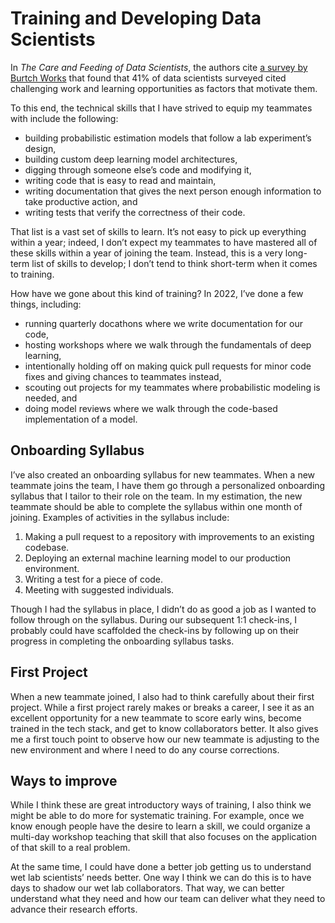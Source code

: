 # Training and Developing Data Scientists

In _The Care and Feeding of Data Scientists_,
the authors cite [a survey by Burtch Works][survey] that found that
41% of data scientists surveyed cited
challenging work and learning opportunities as factors that motivate them.

[survey]: https://www.burtchworks.com/2018/06/18/survey-results-what-motivates-analytics-pros-data-scientists-to-change-jobs/

To this end,
the technical skills that I have strived to equip my teammates with
include the following:

- building probabilistic estimation models that follow a lab experiment's design,
- building custom deep learning model architectures,
- digging through someone else's code and modifying it,
- writing code that is easy to read and maintain,
- writing documentation that gives the next person enough information to take productive action, and
- writing tests that verify the correctness of their code.

That list is a vast set of skills to learn.
It's not easy to pick up everything within a year;
indeed, I don't expect my teammates to have mastered all of these skills
within a year of joining the team.
Instead, this is a very long-term list of skills to develop;
I don't tend to think short-term when it comes to training.

How have we gone about this kind of training?
In 2022, I've done a few things, including:

- running quarterly docathons where we write documentation for our code,
- hosting workshops where we walk through the fundamentals of deep learning,
- intentionally holding off on making quick pull requests for minor code fixes and giving chances to teammates instead,
- scouting out projects for my teammates where probabilistic modeling is needed, and
- doing model reviews where we walk through the code-based implementation of a model.

## Onboarding Syllabus

I've also created an onboarding syllabus for new teammates.
When a new teammate joins the team,
I have them go through a personalized onboarding syllabus
that I tailor to their role on the team.
In my estimation, the new teammate should be able to complete the syllabus
within one month of joining.
Examples of activities in the syllabus include:

1. Making a pull request to a repository with improvements to an existing codebase.
2. Deploying an external machine learning model to our production environment.
3. Writing a test for a piece of code.
4. Meeting with suggested individuals.

Though I had the syllabus in place,
I didn't do as good a job as I wanted to follow through on the syllabus.
During our subsequent 1:1 check-ins,
I probably could have scaffolded the check-ins
by following up on their progress in completing the onboarding syllabus tasks.

## First Project

When a new teammate joined, I also had to think carefully about their first project.
While a first project rarely makes or breaks a career,
I see it as an excellent opportunity for a new teammate
to score early wins,
become trained in the tech stack,
and get to know collaborators better.
It also gives me a first touch point to observe
how our new teammate is adjusting to the new environment
and where I need to do any course corrections.

## Ways to improve

While I think these are great introductory ways of training,
I also think we might be able to do more for systematic training.
For example, once we know enough people have the desire to learn a skill,
we could organize a multi-day workshop teaching that skill
that also focuses on the application of that skill to a real problem.

At the same time, I could have done a better job
getting us to understand wet lab scientists' needs better.
One way I think we can do this
is to have days to shadow our wet lab collaborators.
That way, we can better understand what they need
and how our team can deliver what they need to advance their research efforts.
